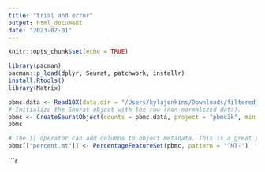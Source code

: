 ```yaml
---
title: "trial and error"
output: html_document
date: "2023-02-01"
---
```


```r
knitr::opts_chunk$set(echo = TRUE)
```

```r
library(pacman)
pacman::p_load(dplyr, Seurat, patchwork, installr)
install.Rtools()
library(Matrix)
```

```r
pbmc.data <- Read10X(data.dir = "/Users/kylajenkins/Downloads/filtered_gene_bc_matrices/hg19/")
# Initialize the Seurat object with the raw (non-normalized data).
pbmc <- CreateSeuratObject(counts = pbmc.data, project = "pbmc3k", min.cells = 3, min.features = 200)
pbmc
```

```r
# The [[ operator can add columns to object metadata. This is a great place to stash QC stats
pbmc[["percent.mt"]] <- PercentageFeatureSet(pbmc, pattern = "^MT-")
```

```r
